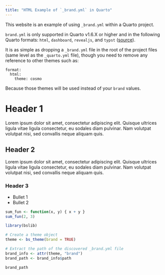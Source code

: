 ```yaml
---
title: "HTML Example of `_brand.yml` in Quarto"
---
```


This website is an example of using `_brand.yml` within a Quarto project.

`brand.yml` is only supported in Quarto v1.6.X or higher and in the following Quarto formats: `html`, `dashboard`, `revealjs`, and `typst` ([source](https://quarto.org/docs/authoring/brand.html)).

It is as simple as dropping a `_brand.yml` file in the root of the project files (same level as the `_quarto.yml` file), though you need to remove any reference to other themes such as:

```
format:
  html:
    theme: cosmo
```

Because those themes will be used instead of your `brand` values.

# Header 1

Lorem ipsum dolor sit amet, consectetur adipiscing elit. Quisque ultrices ligula vitae ligula consectetur, eu sodales diam pulvinar. Nam volutpat volutpat nisi, sed convallis neque aliquam quis. 

## Header 2

Lorem ipsum dolor sit amet, consectetur adipiscing elit. Quisque ultrices ligula vitae ligula consectetur, eu sodales diam pulvinar. Nam volutpat volutpat nisi, sed convallis neque aliquam quis. 

### Header 3

* Bullet 1
* Bullet 2

```r
sum_fun <- function(x, y) { x + y }
sum_fun(2, 3)

library(bslib)

# Create a theme object
theme <- bs_theme(brand = TRUE)

# Extract the path of the discovered _brand.yml file
brand_info <- attr(theme, "brand")
brand_path <- brand_info$path

brand_path
```
